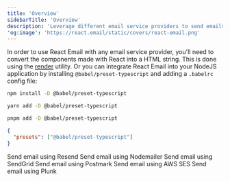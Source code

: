 ```yaml
---
title: 'Overview'
sidebarTitle: 'Overview'
description: 'Leverage different email service providers to send emails using React.'
'og:image': 'https://react.email/static/covers/react-email.png'
---
```


In order to use React Email with any email service provider, you'll need to convert the components made with React into a HTML string. This is done using the [render](/utilities/render) utility. Or you can integrate React Email into your NodeJS application by installing `@babel/preset-typescript` and adding a `.babelrc` config file:

<CodeGroup>

```sh npm
npm install -D @babel/preset-typescript
```

```sh yarn
yarn add -D @babel/preset-typescript
```

```sh pnpm
pnpm add -D @babel/preset-typescript
```

</CodeGroup>

```json .babelrc
{
  "presets": ["@babel/preset-typescript"]
}
```

<CardGroup>
  <Card title="Resend" href="/integrations/resend">
    Send email using Resend
  </Card>
  <Card title="Nodemailer" href="/integrations/nodemailer">
    Send email using Nodemailer
  </Card>
  <Card title="SendGrid" href="/integrations/sendgrid">
    Send email using SendGrid
  </Card>
  <Card title="Postmark" href="/integrations/postmark">
    Send email using Postmark
  </Card>
  <Card title="AWS SES" href="/integrations/aws-ses">
    Send email using AWS SES
  </Card>
  <Card title="Plunk" href="/integrations/plunk">
    Send email using Plunk
  </Card>
</CardGroup>
